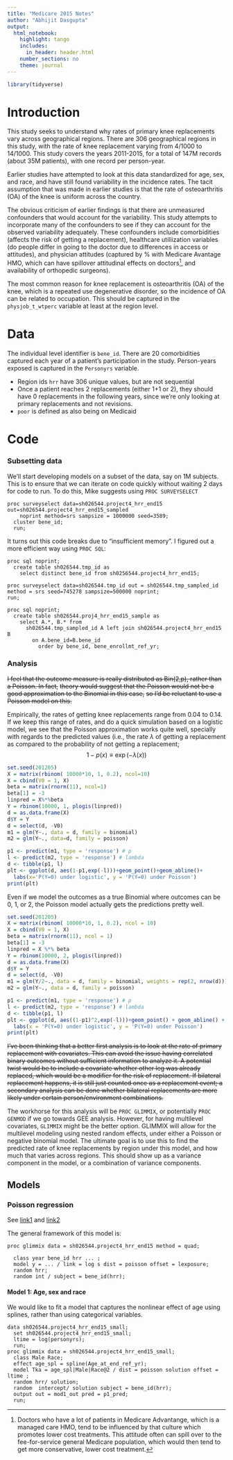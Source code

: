 ```yaml
---
title: "Medicare 2015 Notes"
author: "Abhijit Dasgupta"
output: 
  html_notebook:
    highlight: tango
    includes:
      in_header: header.html
    number_sections: no
    theme: journal
---
```


```r
library(tidyverse)
```


# Introduction

This study seeks to understand why rates of primary knee replacements vary across geographical 
regions. There are 306 geographical regions in this study, with the rate of knee replacement varying
from 4/1000 to 14/1000. This study covers the years 2011-2015, for a total of 147M records (about 35M 
patients), with one record per person-year. 

Earlier studies have attempted to look at this data standardized for age, sex, and race, and 
have still found variability in the incidence rates. The tacit assumption that was made in earlier 
studies is that the rate of osteoarthritis (OA) of the knee is uniform across the country. 

The obvious criticism of earlier findings is that there are unmeasured confounders that would account
for the variability. This study attempts to incorporate many of the confounders to see if they can
account for the observed variability adequately. These confounders include comorbidities (affects the
risk of getting a replacement), healthcare utiliization variables (do people differ in going to the
doctor due to differences in access or attitudes), and physician attitudes (captured by % with Medicare
Avantage HMO, which can have spillover attitudinal effects on doctors[^1], and availability of 
orthopedic surgeons).

The most common reason for knee replacement is osteoarthritis (OA) of the knee, which is a repeated
use degenerative disorder, so the incidence of OA can be related to occupation. This should be 
captured in the `physjob_t_wtperc` variable at least at the region level.

# Data
The individual level identifier is `bene_id`. There are 20 comorbidities captured each year of a patient's
participation in the study. Person-years exposed is captured in the `Personyrs` variable. 

+ Region ids `hrr` have 306 unique values, but are not sequential
+ Once a patient reaches 2 replacements (either 1+1 or 2), they should have 0 replacements in the 
following years, since we're only looking at primary replacements and not revisions. 
+ `poor` is defined as also being on Medicaid

# Code

### Subsetting data

We'll start developing models on a subset of the data, say on 1M subjects. This is to ensure that
we can iterate on code quickly without waiting 2 days for code to run. To do this, Mike suggests using
`PROC SURVEYSELECT`

```sas
proc surveyselect data=sh026544.project4_hrr_end15 out=sh026544.project4_hrr_end15_sampled 
    noprint method=srs sampsize = 1000000 seed=3589;
  cluster bene_id;
  run;
```
It turns out this code breaks due to "insufficient memory". I figured out a more efficient way
using `PROC SQL`:

```sas
proc sql noprint;
  create table sh026544.tmp_id as 
    select distinct bene_id from sh0256544.project4_hrr_end15;

proc surveyselect data=sh026544.tmp_id out = sh026544.tmp_sampled_id method = srs seed=745278 sampsize=500000 noprint;
run;

proc sql noprint;
  create table sh026544.proj4_hrr_end15_sample as
    select A.*, B.* from
      sh026544.tmp_sampled_id A left join sh026544.project4_hrr_end15 B
        on A.bene_id=B.bene_id
          order by bene_id, bene_enrollmt_ref_yr;
```

### Analysis

~~I feel that the outcome measure is really distributed as Bin(2,p), rather than a Poisson. In fact,~~ 
~~theory would suggest that the Poisson would not be a good approximation to the Binomial in this case,~~
~~so I'd be reluctant to use a Poisson model on this.~~

Empirically, the rates of getting knee replacements range from 0.04 to 0.14. If we keep this range
of rates, and do a quick simulation based on a logistic model, we see that the Poisson approximation 
works quite well, specially with regards to the predicted values (i.e., the rate $\lambda$ of getting a 
replacement as compared to the probability of not getting a replacement; 
$$ 1-p(x) \equiv \exp (-\lambda (x))$$

```r
set.seed(201205)
X = matrix(rbinom( 10000*10, 1, 0.2), ncol=10)
X = cbind(V0 = 1, X)
beta = matrix(rnorm(11), ncol=1)
beta[1] = -3
linpred = X%*%beta
Y = rbinom(10000, 1, plogis(linpred))
d = as.data.frame(X)
d$Y = Y
d = select(d, -V0)
m1 = glm(Y~., data = d, family = binomial)
m2 = glm(Y~., data=d, family = poisson)

p1 <- predict(m1, type = 'response') # p
l <- predict(m2, type = 'response') # lambda
d <- tibble(p1, l)
plt <- ggplot(d, aes(1-p1,exp(-l)))+geom_point()+geom_abline()+
  labs(x='P(Y=0) under logistic', y = 'P(Y=0) under Poisson')
print(plt)
```

Even if we model the outcomes as a true Binomial where outcomes can be 0, 1, or 2, the Poisson model actually
gets the predictions pretty well. 

```r
set.seed(201205)
X = matrix(rbinom( 10000*10, 1, 0.2), ncol = 10)
X = cbind(V0 = 1, X)
beta = matrix(rnorm(11), ncol = 1)
beta[1] = -3
linpred = X %*% beta
Y = rbinom(10000, 2, plogis(linpred))
d = as.data.frame(X)
d$Y = Y
d = select(d, -V0)
m1 = glm(Y/2~., data = d, family = binomial, weights = rep(2, nrow(d)))
m2 = glm(Y~., data = d, family = poisson)

p1 <- predict(m1, type = 'response') # p
l <- predict(m2, type = 'response') # lambda
d <- tibble(p1, l)
plt <- ggplot(d, aes((1-p1)^2,exp(-l)))+geom_point() + geom_abline() + 
  labs(x = 'P(Y=0) under logistic', y = 'P(Y=0) under Poisson')
print(plt)
```


~~I've been thinking that a better first analysis is to look at the rate of primary replacement with covariates. This can avoid the issue having correlated binary outcomes without sufficient information to analyze it. A potential twist would be to include a covariate whether other leg was already replaced, which would be a modifier for the risk of replacement. If bilateral replacement happens, it is still just counted once as a replacement event; a secondary analysis can be done whether bilateral replacements are more likely under certain person/environment combinations.~~

The workhorse for this analysis will be `PROC GLIMMIX`, or potentially `PROC GENMOD` if we go towards
GEE analysis. However, for having multilevel covariates, `GLIMMIX` might be the better option. 
GLIMMIX will allow for the multilevel modeling using nested random effects, under either a Poisson or 
negative binomial model. The ultimate goal is to use this to find the predicted rate of knee replacements
by region under this model, and how much that varies across regions. This should show up as a 
variance component in the model, or a combination of variance components. 

## Models

### Poisson regression

See [link1](http://www.misug.org/uploads/8/1/9/1/8191072/kwelch_clustered_longitudinal_analysis.pdf) and
[link2](https://support.sas.com/documentation/cdl/en/statug/63033/HTML/default/viewer.htm#statug_glimmix_sect026.htm)

The general framework of this model is:

```sas
proc glimmix data = sh026544.project4_hrr_end15 method = quad;
  
  class year bene_id hrr ... ;
  model y = ... / link = log s dist = poisson offset = lexposure;
  random hrr;
  random int / subject = bene_id(hrr);
```

#### Model 1: Age, sex and race

We would like to fit a model that captures the nonlinear effect of age using splines, rather than 
using categorical variables. 

```sas
data sh026544.project4_hrr_end15_small;
  set sh026544.project4_hrr_end15_small;
  ltime = log(personyrs);
  run;
proc glimmix data = sh026544.project4_hrr_end15_small;
  class Male Race;
  effect age_spl = spline(Age_at_end_ref_yr);
  model Tka = age_spl|Male|Race@2 / dist = poisson solution offset = ltime ;
  random hrr/ solution;
  random  intercept/ solution subject = bene_id(hrr);
  output out = mod1_out pred = p1_pred;
  run;
```



[^1]: Doctors who have a lot of patients in Medicare Advantange, which is a managed care HMO, tend to
be influenced by that culture which promotes lower cost treatments. This attitude often can spill over
to the fee-for-service general Medicare population, which would then tend to get more conservative,
lower cost treatment. 
